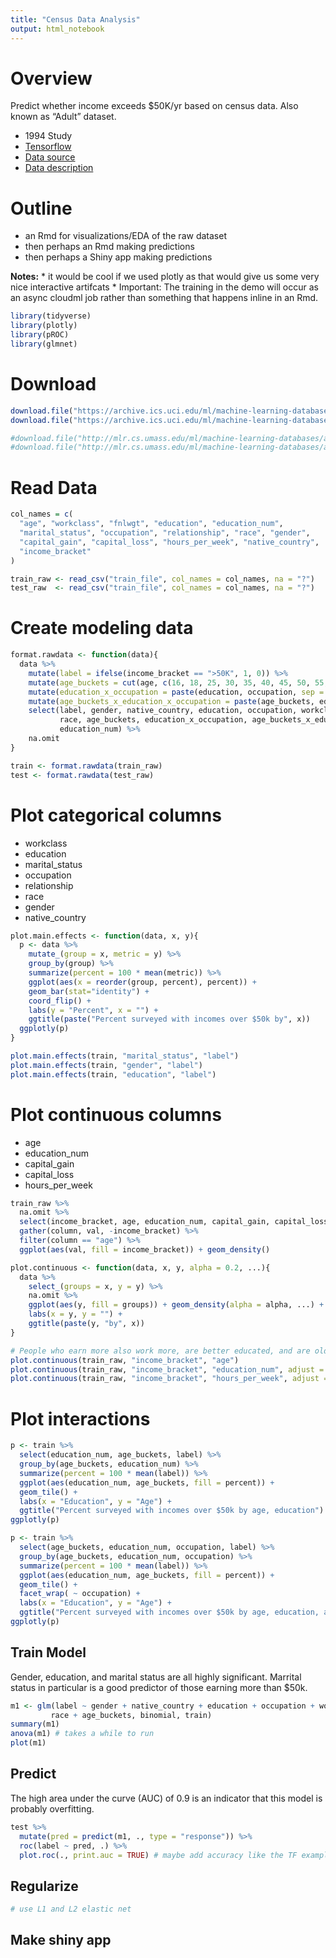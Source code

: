 ```yaml
---
title: "Census Data Analysis"
output: html_notebook
---
```


# Overview

Predict whether income exceeds $50K/yr based on census data. Also known as "Adult" dataset.

* 1994 Study
* [Tensorflow](https://www.tensorflow.org/tutorials/wide)
* [Data source](https://archive.ics.uci.edu/ml/datasets/Census+Income)
* [Data description](https://archive.ics.uci.edu/ml/machine-learning-databases/adult/adult.names)

# Outline

* an Rmd for visualizations/EDA of the raw dataset
* then perhaps an Rmd making predictions
* then perhaps a Shiny app making predictions

**Notes:**
* it would be cool if we used plotly as that would give us some very nice interactive artifcats
* Important: The training in the demo will occur as an async cloudml job rather than something that happens inline in an Rmd.

```r
library(tidyverse)
library(plotly)
library(pROC)
library(glmnet)
```

# Download

```r
download.file("https://archive.ics.uci.edu/ml/machine-learning-databases/adult/adult.data", "train_file")
download.file("https://archive.ics.uci.edu/ml/machine-learning-databases/adult/adult.test", "test_file")

#download.file("http://mlr.cs.umass.edu/ml/machine-learning-databases/adult/adult.data", "train_file")
#download.file("http://mlr.cs.umass.edu/ml/machine-learning-databases/adult/adult.test", "test_file")
```

# Read Data

```r
col_names = c(
  "age", "workclass", "fnlwgt", "education", "education_num",
  "marital_status", "occupation", "relationship", "race", "gender",
  "capital_gain", "capital_loss", "hours_per_week", "native_country",
  "income_bracket"
)

train_raw <- read_csv("train_file", col_names = col_names, na = "?")
test_raw  <- read_csv("train_file", col_names = col_names, na = "?")
```

# Create modeling data

```r
format.rawdata <- function(data){
  data %>%
    mutate(label = ifelse(income_bracket == ">50K", 1, 0)) %>%
    mutate(age_buckets = cut(age, c(16, 18, 25, 30, 35, 40, 45, 50, 55, 60, 65, 90))) %>%
    mutate(education_x_occupation = paste(education, occupation, sep = ":")) %>%
    mutate(age_buckets_x_education_x_occupation = paste(age_buckets, education, occupation, sep = ":")) %>%
    select(label, gender, native_country, education, occupation, workclass, marital_status, 
           race, age_buckets, education_x_occupation, age_buckets_x_education_x_occupation,
           education_num) %>%
    na.omit
}

train <- format.rawdata(train_raw)
test <- format.rawdata(test_raw)

```

# Plot categorical columns

* workclass
* education
* marital_status
* occupation
* relationship
* race
* gender
* native_country

```r
plot.main.effects <- function(data, x, y){
  p <- data %>%
    mutate_(group = x, metric = y) %>%
    group_by(group) %>%
    summarize(percent = 100 * mean(metric)) %>%
    ggplot(aes(x = reorder(group, percent), percent)) +
    geom_bar(stat="identity") +
    coord_flip() +
    labs(y = "Percent", x = "") +
    ggtitle(paste("Percent surveyed with incomes over $50k by", x))
  ggplotly(p)
}

plot.main.effects(train, "marital_status", "label")
plot.main.effects(train, "gender", "label")
plot.main.effects(train, "education", "label")
```

# Plot continuous columns

* age
* education_num
* capital_gain
* capital_loss
* hours_per_week

```r
train_raw %>%
  na.omit %>%
  select(income_bracket, age, education_num, capital_gain, capital_loss, hours_per_week) %>%
  gather(column, val, -income_bracket) %>%
  filter(column == "age") %>%
  ggplot(aes(val, fill = income_bracket)) + geom_density()

plot.continuous <- function(data, x, y, alpha = 0.2, ...){
  data %>%
    select_(groups = x, y = y) %>%
    na.omit %>%
    ggplot(aes(y, fill = groups)) + geom_density(alpha = alpha, ...) +
    labs(x = y, y = "") +
    ggtitle(paste(y, "by", x))
}

# People who earn more also work more, are better educated, and are older
plot.continuous(train_raw, "income_bracket", "age")
plot.continuous(train_raw, "income_bracket", "education_num", adjust = 5)
plot.continuous(train_raw, "income_bracket", "hours_per_week", adjust = 5)

```


# Plot interactions

```r
p <- train %>%
  select(education_num, age_buckets, label) %>%
  group_by(age_buckets, education_num) %>%
  summarize(percent = 100 * mean(label)) %>%
  ggplot(aes(education_num, age_buckets, fill = percent)) +
  geom_tile() +
  labs(x = "Education", y = "Age") +
  ggtitle("Percent surveyed with incomes over $50k by age, education")
ggplotly(p)

p <- train %>%
  select(age_buckets, education_num, occupation, label) %>%
  group_by(age_buckets, education_num, occupation) %>%
  summarize(percent = 100 * mean(label)) %>%
  ggplot(aes(education_num, age_buckets, fill = percent)) +
  geom_tile() +
  facet_wrap( ~ occupation) +
  labs(x = "Education", y = "Age") +
  ggtitle("Percent surveyed with incomes over $50k by age, education, and occupation")
ggplotly(p)

```


## Train Model

Gender, education, and marital status are all highly significant. Marrital status in particular is a good predictor of those earning more than $50k.

```r
m1 <- glm(label ~ gender + native_country + education + occupation + workclass + marital_status +  
         race + age_buckets, binomial, train)
summary(m1)
anova(m1) # takes a while to run
plot(m1)
```

## Predict

The high area under the curve (AUC) of 0.9 is an indicator that this model is probably overfitting. 

```r
test %>%
  mutate(pred = predict(m1, ., type = "response")) %>%
  roc(label ~ pred, .) %>%
  plot.roc(., print.auc = TRUE) # maybe add accuracy like the TF example
```

## Regularize

```r
# use L1 and L2 elastic net
```

## Make shiny app
